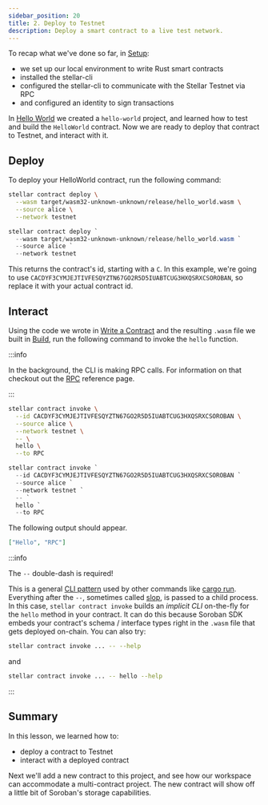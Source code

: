 ```yaml
---
sidebar_position: 20
title: 2. Deploy to Testnet
description: Deploy a smart contract to a live test network.
---
```


<head>
  <meta charSet="utf-8" />
  <meta
    property="og:title"
    content="Deploy a smart contract to a live test network."
  />
  <meta
    property="og:description"
    content="Deploy and interact with smart contract on a live test network called Testnet."
  />
</head>


To recap what we've done so far, in [Setup](setup.mdx):

- we set up our local environment to write Rust smart contracts
- installed the stellar-cli
- configured the stellar-cli to communicate with the Stellar Testnet via RPC
- and configured an identity to sign transactions

In [Hello World](hello-world.mdx) we created a `hello-world` project, and learned how to test and build the `HelloWorld` contract. Now we are ready to deploy that contract to Testnet, and interact with it.

## Deploy

To deploy your HelloWorld contract, run the following command:

<Tabs groupId="platform" defaultValue={getPlatform()}>

<TabItem value="unix" label="macOS/Linux">

```sh
stellar contract deploy \
  --wasm target/wasm32-unknown-unknown/release/hello_world.wasm \
  --source alice \
  --network testnet
```

</TabItem>

<TabItem value="windows" label="Windows (PowerShell)">

```powershell
stellar contract deploy `
  --wasm target/wasm32-unknown-unknown/release/hello_world.wasm `
  --source alice `
  --network testnet
```

</TabItem>

</Tabs>

This returns the contract's id, starting with a `C`. In this example, we're going to use `CACDYF3CYMJEJTIVFESQYZTN67GO2R5D5IUABTCUG3HXQSRXCSOROBAN`, so replace it with your actual contract id.

## Interact

Using the code we wrote in [Write a Contract](hello-world.mdx#write-a-contract) and the resulting `.wasm` file we built in [Build](hello-world.mdx#build), run the following command to invoke the `hello` function.

:::info

In the background, the CLI is making RPC calls. For information on that checkout out the [RPC](../../../data/rpc/admin-guide.mdx) reference page.

:::

<Tabs groupId="platform" defaultValue={getPlatform()}>

<TabItem value="unix" label="macOS/Linux">

```sh
stellar contract invoke \
  --id CACDYF3CYMJEJTIVFESQYZTN67GO2R5D5IUABTCUG3HXQSRXCSOROBAN \
  --source alice \
  --network testnet \
  -- \
  hello \
  --to RPC
```

</TabItem>

<TabItem value="windows" label="Windows (PowerShell)">

```powershell
stellar contract invoke `
  --id CACDYF3CYMJEJTIVFESQYZTN67GO2R5D5IUABTCUG3HXQSRXCSOROBAN `
  --source alice `
  --network testnet `
  -- `
  hello `
  --to RPC
```

</TabItem>

</Tabs>

The following output should appear.

```json
["Hello", "RPC"]
```

:::info

The `--` double-dash is required!

This is a general [CLI pattern](https://unix.stackexchange.com/questions/11376/what-does-double-dash-mean) used by other commands like [cargo run](https://doc.rust-lang.org/cargo/commands/cargo-run.html). Everything after the `--`, sometimes called [slop](https://github.com/clap-rs/clap/issues/971), is passed to a child process. In this case, `stellar contract invoke` builds an _implicit CLI_ on-the-fly for the `hello` method in your contract. It can do this because Soroban SDK embeds your contract's schema / interface types right in the `.wasm` file that gets deployed on-chain. You can also try:

```sh
stellar contract invoke ... -- --help
```

and

```sh
stellar contract invoke ... -- hello --help
```

:::

## Summary

In this lesson, we learned how to:

- deploy a contract to Testnet
- interact with a deployed contract

Next we'll add a new contract to this project, and see how our workspace can accommodate a multi-contract project. The new contract will show off a little bit of Soroban's storage capabilities.
